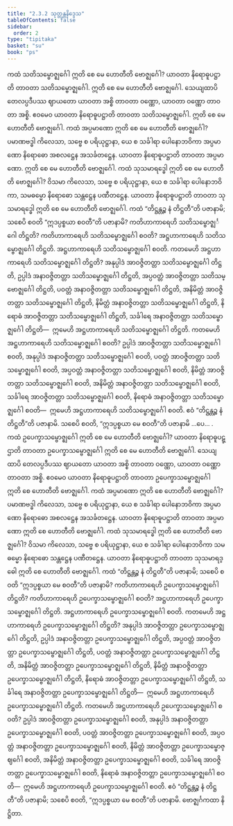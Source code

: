 ```yaml
---
title: "2.3.2 သုတ္တန္တနိဒ္ဒေသ"
tableOfContents: false
sidebar:
  order: 2
type: "tipitaka"
basket: "su"
book: "ps"
---
```



<DynamicBreadcrumb />

<Division number="21" book="ps" e="ch" v="26" p="23">

<Paragraph number="1457" book="ps">
ကထံ <Emphasis>သတိသမ္ဗောဇ္ဈင်္ဂေါ ဣတိ စေ မေ ဟောတီ</Emphasis>တိ ဗောဇ္ဈင်္ဂေါ? ယာဝတာ နိရောဓူပဋ္ဌာတိ တာဝတာ သတိသမ္ဗောဇ္ဈင်္ဂေါ. ဣတိ စေ မေ ဟောတီတိ ဗောဇ္ဈင်္ဂေါ. သေယျထာပိ တေလပ္ပဒီပဿ ဈာယတော ယာဝတာ အစ္စိ တာဝတာ ဝဏ္ဏော, ယာဝတာ ဝဏ္ဏော တာဝတာ အစ္စိ. ဧဝမေဝ ယာဝတာ နိရောဓူပဋ္ဌာတိ တာဝတာ သတိသမ္ဗောဇ္ဈင်္ဂေါ. ဣတိ စေ မေ ဟောတီတိ ဗောဇ္ဈင်္ဂေါ.
</Paragraph>

<Paragraph number="1458" book="ps">
ကထံ <Emphasis>အပ္ပမာဏော ဣတိ စေ မေ ဟောတီ</Emphasis>တိ ဗောဇ္ဈင်္ဂေါ? ပမာဏဗဒ္ဓါ ကိလေသာ, သဗ္ဗေ စ ပရိယုဋ္ဌာနာ, ယေ စ သင်္ခါရာ ပေါနောဘဝိကာ အပ္ပမာဏော နိရောဓော အစလဋ္ဌေန အသင်္ခတဋ္ဌေန. ယာဝတာ နိရောဓူပဋ္ဌာတိ တာဝတာ အပ္ပမာဏော. ဣတိ စေ မေ ဟောတီတိ ဗောဇ္ဈင်္ဂေါ.
</Paragraph>

<Paragraph number="1459" book="ps">
ကထံ <Emphasis>သုသမာရဒ္ဓေါ ဣတိ စေ မေ ဟောတီ</Emphasis>တိ ဗောဇ္ဈင်္ဂေါ? ဝိသမာ ကိလေသာ, သဗ္ဗေ စ ပရိယုဋ္ဌာနာ, ယေ စ သင်္ခါရာ ပေါနောဘဝိကာ, သမဓမ္မော နိရောဓော သန္တဋ္ဌေန ပဏီတဋ္ဌေန. ယာဝတာ နိရောဓူပဋ္ဌာတိ တာဝတာ သုသမာရဒ္ဓေါ ဣတိ စေ မေ ဟောတီတိ ဗောဇ္ဈင်္ဂေါ.
</Paragraph>

<Paragraph number="1460" book="ps">
ကထံ <Emphasis>“တိဋ္ဌန္တဉ္စ နံ တိဋ္ဌတီ”တိ ပဇာနာမိ; သစေပိ စဝတိ “ဣဒပ္ပစ္စယာ စဝတီ”တိ ပဇာနာမိ?</Emphasis> ကတိဟာကာရေဟိ သတိသမ္ဗောဇ္ဈင်္ဂေါ တိဋ္ဌတိ? ကတိဟာကာရေဟိ သတိသမ္ဗောဇ္ဈင်္ဂေါ စဝတိ? အဋ္ဌဟာကာရေဟိ သတိသမ္ဗောဇ္ဈင်္ဂေါ တိဋ္ဌတိ. အဋ္ဌဟာကာရေဟိ သတိသမ္ဗောဇ္ဈင်္ဂေါ စဝတိ.
</Paragraph>

<Paragraph number="1461" book="ps">
ကတမေဟိ <Emphasis>အဋ္ဌဟာကာရေဟိ သတိသမ္ဗောဇ္ဈင်္ဂေါ တိဋ္ဌတိ?</Emphasis> အနုပ္ပါဒံ အာဝဇ္ဇိတတ္တာ သတိသမ္ဗောဇ္ဈင်္ဂေါ တိဋ္ဌတိ, ဥပ္ပါဒံ အနာဝဇ္ဇိတတ္တာ သတိသမ္ဗောဇ္ဈင်္ဂေါ တိဋ္ဌတိ, အပ္ပဝတ္တံ အာဝဇ္ဇိတတ္တာ သတိသမ္ဗောဇ္ဈင်္ဂေါ တိဋ္ဌတိ, ပဝတ္တံ အနာဝဇ္ဇိတတ္တာ သတိသမ္ဗောဇ္ဈင်္ဂေါ တိဋ္ဌတိ, အနိမိတ္တံ အာဝဇ္ဇိတတ္တာ သတိသမ္ဗောဇ္ဈင်္ဂေါ တိဋ္ဌတိ, နိမိတ္တံ အနာဝဇ္ဇိတတ္တာ သတိသမ္ဗောဇ္ဈင်္ဂေါ တိဋ္ဌတိ, နိရောဓံ အာဝဇ္ဇိတတ္တာ သတိသမ္ဗောဇ္ဈင်္ဂေါ တိဋ္ဌတိ, သင်္ခါရေ အနာဝဇ္ဇိတတ္တာ သတိသမ္ဗောဇ္ဈင်္ဂေါ တိဋ္ဌတိ—  ဣမေဟိ အဋ္ဌဟာကာရေဟိ သတိသမ္ဗောဇ္ဈင်္ဂေါ တိဋ္ဌတိ.
</Paragraph>

<Paragraph number="1462" book="ps">
ကတမေဟိ <Emphasis>အဋ္ဌဟာကာရေဟိ သတိသမ္ဗောဇ္ဈင်္ဂေါ စဝတိ?</Emphasis> ဥပ္ပါဒံ အာဝဇ္ဇိတတ္တာ သတိသမ္ဗောဇ္ဈင်္ဂေါ စဝတိ, အနုပ္ပါဒံ အနာဝဇ္ဇိတတ္တာ သတိသမ္ဗောဇ္ဈင်္ဂေါ စဝတိ, ပဝတ္တံ အာဝဇ္ဇိတတ္တာ သတိသမ္ဗောဇ္ဈင်္ဂေါ စဝတိ, အပ္ပဝတ္တံ အနာဝဇ္ဇိတတ္တာ သတိသမ္ဗောဇ္ဈင်္ဂေါ စဝတိ, နိမိတ္တံ အာဝဇ္ဇိတတ္တာ သတိသမ္ဗောဇ္ဈင်္ဂေါ စဝတိ, အနိမိတ္တံ အနာဝဇ္ဇိတတ္တာ သတိသမ္ဗောဇ္ဈင်္ဂေါ စဝတိ, သင်္ခါရေ အာဝဇ္ဇိတတ္တာ သတိသမ္ဗောဇ္ဈင်္ဂေါ စဝတိ, နိရောဓံ အနာဝဇ္ဇိတတ္တာ သတိသမ္ဗောဇ္ဈင်္ဂေါ စဝတိ—  ဣမေဟိ အဋ္ဌဟာကာရေဟိ သတိသမ္ဗောဇ္ဈင်္ဂေါ စဝတိ. ဧဝံ “တိဋ္ဌန္တဉ္စ နံ တိဋ္ဌတီ”တိ ပဇာနာမိ. သစေပိ စဝတိ, “ဣဒပ္ပစ္စယာ မေ စဝတီ”တိ ပဇာနာမိ …ပေ… .
</Paragraph>

<Paragraph number="1463" book="ps">
ကထံ <Emphasis>ဥပေက္ခာသမ္ဗောဇ္ဈင်္ဂေါ ဣတိ စေ မေ ဟောတီ</Emphasis>တိ ဗောဇ္ဈင်္ဂေါ? ယာဝတာ နိရောဓူပဋ္ဌာတိ တာဝတာ ဥပေက္ခာသမ္ဗောဇ္ဈင်္ဂေါ ဣတိ စေ မေ ဟောတီတိ ဗောဇ္ဈင်္ဂေါ. သေယျထာပိ တေလပ္ပဒီပဿ ဈာယတော ယာဝတာ အစ္စိ တာဝတာ ဝဏ္ဏော, ယာဝတာ ဝဏ္ဏော တာဝတာ အစ္စိ. ဧဝမေဝ ယာဝတာ နိရောဓူပဋ္ဌာတိ တာဝတာ ဥပေက္ခာသမ္ဗောဇ္ဈင်္ဂေါ ဣတိ စေ ဟောတီတိ ဗောဇ္ဈင်္ဂေါ.
</Paragraph>

<Paragraph number="1464" book="ps">
ကထံ <Emphasis>အပ္ပမာဏော ဣတိ စေ ဟောတီ</Emphasis>တိ ဗောဇ္ဈင်္ဂေါ? ပမာဏဗဒ္ဓါ ကိလေသာ, သဗ္ဗေ စ ပရိယုဋ္ဌာနာ, ယေ စ သင်္ခါရာ ပေါနောဘဝိကာ အပ္ပမာဏော နိရောဓော အစလဋ္ဌေန အသင်္ခတဋ္ဌေန. ယာဝတာ နိရောဓူပဋ္ဌာတိ တာဝတာ အပ္ပမာဏော ဣတိ စေ ဟောတီတိ ဗောဇ္ဈင်္ဂေါ.
</Paragraph>

<Paragraph number="1465" book="ps">
ကထံ <Emphasis>သုသမာရဒ္ဓေါ ဣတိ စေ ဟောတီ</Emphasis>တိ ဗောဇ္ဈင်္ဂေါ? ဝိသမာ ကိလေသာ, သဗ္ဗေ စ ပရိယုဋ္ဌာနာ, ယေ စ သင်္ခါရာ ပေါနောဘဝိကာ သမဓမ္မော နိရောဓော သန္တဋ္ဌေန ပဏီတဋ္ဌေန. ယာဝတာ နိရောဓူပဋ္ဌာတိ တာဝတာ သုသမာရဒ္ဓေါ ဣတိ စေ ဟောတီတိ ဗောဇ္ဈင်္ဂေါ.
</Paragraph>

<Paragraph number="1466" book="ps">
ကထံ <Emphasis>“တိဋ္ဌန္တဉ္စ နံ တိဋ္ဌတီ”တိ ပဇာနာမိ; သစေပိ စဝတိ “ဣဒပ္ပစ္စယာ မေ စဝတီ”တိ ပဇာနာမိ?</Emphasis> ကတိဟာကာရေဟိ ဥပေက္ခာသမ္ဗောဇ္ဈင်္ဂေါ တိဋ္ဌတိ? ကတိဟာကာရေဟိ ဥပေက္ခာသမ္ဗောဇ္ဈင်္ဂေါ စဝတိ? အဋ္ဌဟာကာရေဟိ ဥပေက္ခာသမ္ဗောဇ္ဈင်္ဂေါ တိဋ္ဌတိ. အဋ္ဌဟာကာရေဟိ ဥပေက္ခာသမ္ဗောဇ္ဈင်္ဂေါ စဝတိ.
</Paragraph>

<Paragraph number="1467" book="ps">
ကတမေဟိ <Emphasis>အဋ္ဌဟာကာရေဟိ ဥပေက္ခာသမ္ဗောဇ္ဈင်္ဂေါ တိဋ္ဌတိ?</Emphasis> အနုပ္ပါဒံ အာဝဇ္ဇိတတ္တာ ဥပေက္ခာသမ္ဗောဇ္ဈင်္ဂေါ တိဋ္ဌတိ, ဥပ္ပါဒံ အနာဝဇ္ဇိတတ္တာ ဥပေက္ခာသမ္ဗောဇ္ဈင်္ဂေါ တိဋ္ဌတိ, အပ္ပဝတ္တံ အာဝဇ္ဇိတတ္တာ ဥပေက္ခာသမ္ဗောဇ္ဈင်္ဂေါ တိဋ္ဌတိ, ပဝတ္တံ အနာဝဇ္ဇိတတ္တာ ဥပေက္ခာသမ္ဗောဇ္ဈင်္ဂေါ တိဋ္ဌတိ, အနိမိတ္တံ အာဝဇ္ဇိတတ္တာ ဥပေက္ခာသမ္ဗောဇ္ဈင်္ဂေါ တိဋ္ဌတိ, နိမိတ္တံ အနာဝဇ္ဇိတတ္တာ ဥပေက္ခာသမ္ဗောဇ္ဈင်္ဂေါ တိဋ္ဌတိ, နိရောဓံ အာဝဇ္ဇိတတ္တာ ဥပေက္ခာသမ္ဗောဇ္ဈင်္ဂေါ တိဋ္ဌတိ, သင်္ခါရေ အနာဝဇ္ဇိတတ္တာ ဥပေက္ခာသမ္ဗောဇ္ဈင်္ဂေါ တိဋ္ဌတိ—  ဣမေဟိ အဋ္ဌဟာကာရေဟိ ဥပေက္ခာသမ္ဗောဇ္ဈင်္ဂေါ တိဋ္ဌတိ.
</Paragraph>

<Paragraph number="1468" book="ps">
ကတမေဟိ <Emphasis>အဋ္ဌဟာကာရေဟိ ဥပေက္ခာသမ္ဗောဇ္ဈင်္ဂေါ စဝတိ?</Emphasis> ဥပ္ပါဒံ အာဝဇ္ဇိတတ္တာ ဥပေက္ခာသမ္ဗောဇ္ဈင်္ဂေါ စဝတိ, အနုပ္ပါဒံ အနာဝဇ္ဇိတတ္တာ ဥပေက္ခာသမ္ဗောဇ္ဈင်္ဂေါ စဝတိ, ပဝတ္တံ အာဝဇ္ဇိတတ္တာ ဥပေက္ခာသမ္ဗောဇ္ဈင်္ဂေါ စဝတိ, အပ္ပဝတ္တံ အနာဝဇ္ဇိတတ္တာ ဥပေက္ခာသမ္ဗောဇ္ဈင်္ဂေါ စဝတိ, နိမိတ္တံ အာဝဇ္ဇိတတ္တာ ဥပေက္ခာသမ္ဗောဇ္ဈင်္ဂေါ စဝတိ, အနိမိတ္တံ အနာဝဇ္ဇိတတ္တာ ဥပေက္ခာသမ္ဗောဇ္ဈင်္ဂေါ စဝတိ, သင်္ခါရေ အာဝဇ္ဇိတတ္တာ ဥပေက္ခာသမ္ဗောဇ္ဈင်္ဂေါ စဝတိ, နိရောဓံ အနာဝဇ္ဇိတတ္တာ ဥပေက္ခာသမ္ဗောဇ္ဈင်္ဂေါ စဝတိ—  ဣမေဟိ အဋ္ဌဟာကာရေဟိ ဥပေက္ခာသမ္ဗောဇ္ဈင်္ဂေါ စဝတိ. ဧဝံ “တိဋ္ဌန္တဉ္စ နံ တိဋ္ဌတီ”တိ ပဇာနာမိ; သစေပိ စဝတိ, “ဣဒပ္ပစ္စယာ မေ စဝတီ”တိ ပဇာနာမိ.

</Paragraph>
</Division>

<Paragraph number="1469" type="center" book="ps">
ဗောဇ္ဈင်္ဂကထာ နိဋ္ဌိတာ.
</Paragraph>